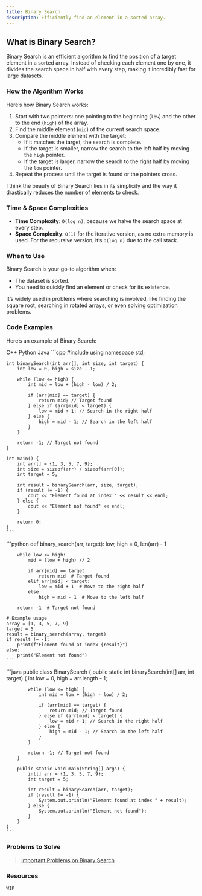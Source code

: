 ```yaml
---
title: Binary Search
description: Efficiently find an element in a sorted array.
---
```


## <Annotate>What is Binary Search?</Annotate>

Binary Search is an efficient algorithm to find the position of a target element in a sorted array. Instead of checking each element one by one, it divides the search space in half with every step, making it incredibly fast for large datasets.

### <Annotate>How the Algorithm Works</Annotate>

Here’s how Binary Search works:

1. Start with two pointers: one pointing to the beginning (`low`) and the other to the end (`high`) of the array.
2. Find the middle element (`mid`) of the current search space.
3. Compare the middle element with the target:
   - If it matches the target, the search is complete.
   - If the target is smaller, narrow the search to the left half by moving the `high` pointer.
   - If the target is larger, narrow the search to the right half by moving the `low` pointer.
4. Repeat the process until the target is found or the pointers cross.

I think the beauty of Binary Search lies in its simplicity and the way it drastically reduces the number of elements to check.

### <Annotate>Time & Space Complexities</Annotate>

- **Time Complexity**: `O(log n)`, because we halve the search space at every step.
- **Space Complexity**: `O(1)` for the iterative version, as no extra memory is used. For the recursive version, it’s `O(log n)` due to the call stack.

### <Annotate>When to Use</Annotate>

Binary Search is your go-to algorithm when:

- The dataset is sorted.
- You need to quickly find an element or check for its existence.

It’s widely used in problems where searching is involved, like finding the square root, searching in rotated arrays, or even solving optimization problems.

### <Annotate>Code Examples</Annotate>

Here’s an example of Binary Search:

<Tabs defaultValue="python" className="pt-5 pb-1">
  <TabsList>
    <TabsTrigger value="cpp">C++</TabsTrigger>
    <TabsTrigger value="python">Python</TabsTrigger>
    <TabsTrigger value="java">Java</TabsTrigger>
  </TabsList>

  <TabsContent value="cpp">
    ```cpp
    #include <iostream>
    using namespace std;

    int binarySearch(int arr[], int size, int target) {
        int low = 0, high = size - 1;

        while (low <= high) {
            int mid = low + (high - low) / 2;

            if (arr[mid] == target) {
                return mid; // Target found
            } else if (arr[mid] < target) {
                low = mid + 1; // Search in the right half
            } else {
                high = mid - 1; // Search in the left half
            }
        }

        return -1; // Target not found
    }

    int main() {
        int arr[] = {1, 3, 5, 7, 9};
        int size = sizeof(arr) / sizeof(arr[0]);
        int target = 5;

        int result = binarySearch(arr, size, target);
        if (result != -1) {
            cout << "Element found at index " << result << endl;
        } else {
            cout << "Element not found" << endl;
        }

        return 0;
    }
    ```
  </TabsContent>

  <TabsContent value="python">
    ```python
    def binary_search(arr, target):
        low, high = 0, len(arr) - 1

        while low <= high:
            mid = (low + high) // 2

            if arr[mid] == target:
                return mid  # Target found
            elif arr[mid] < target:
                low = mid + 1  # Move to the right half
            else:
                high = mid - 1  # Move to the left half

        return -1  # Target not found

    # Example usage
    array = [1, 3, 5, 7, 9]
    target = 5
    result = binary_search(array, target)
    if result != -1:
        print(f"Element found at index {result}")
    else:
        print("Element not found")
    ```
  </TabsContent>

  <TabsContent value="java">
    ```java
    public class BinarySearch {
        public static int binarySearch(int[] arr, int target) {
            int low = 0, high = arr.length - 1;

            while (low <= high) {
                int mid = low + (high - low) / 2;

                if (arr[mid] == target) {
                    return mid; // Target found
                } else if (arr[mid] < target) {
                    low = mid + 1; // Search in the right half
                } else {
                    high = mid - 1; // Search in the left half
                }
            }

            return -1; // Target not found
        }

        public static void main(String[] args) {
            int[] arr = {1, 3, 5, 7, 9};
            int target = 5;

            int result = binarySearch(arr, target);
            if (result != -1) {
                System.out.println("Element found at index " + result);
            } else {
                System.out.println("Element not found");
            }
        }
    }
    ```
  </TabsContent>
</Tabs>

### <Annotate>Problems to Solve</Annotate>

> [Important Problems on Binary Search](https://leetcode.com/problem-list/aknwo2es/)

### <Annotate>Resources</Annotate>

`WIP`